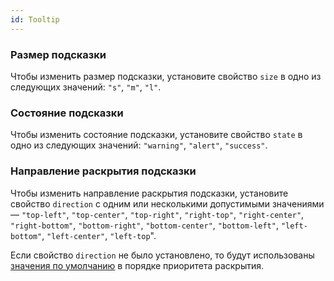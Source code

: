 ```yaml
---
id: Tooltip
---
```





### Размер подсказки

Чтобы изменить размер подсказки, установите свойство `size` в одно из следующих значений: `"s"`, `"m"`, `"l"`.

<Example
    component={TooltipSize}
    source={sizeTooltipSource}
/>

### Состояние подсказки

Чтобы изменить состояние подсказки, установите свойство `state` в одно из следующих значений: `"warning"`, `"alert"`, `"success"`.

<Example
    component={TooltipState}
    source={stateTooltipSource}
/>

### Направление раскрытия подсказки

Чтобы изменить направление раскрытия подсказки, установите свойство `direction` с одним или несколькими допустимыми значениями — `"top-left"`, `"top-center"`, `"top-right"`, `"right-top"`, `"right-center"`, `"right-bottom"`, `"bottom-right"`, `"bottom-center"`, `"bottom-left"`, `"left-bottom"`, `"left-center"`, `"left-top`".

Если свойство `direction` не было установлено, то будут использованы <a href="https://github.yandex-team.ru/search-interfaces/frontend/blob/master/packages/lego-components/src/Popup/_target/Popup_target_anchor.tsx#L19-L32" target="_blank">значения по умолчанию</a> в порядке приоритета раскрытия.

<Example
    component={TooltipDirection}
    source={directionTooltipSource}
/>
